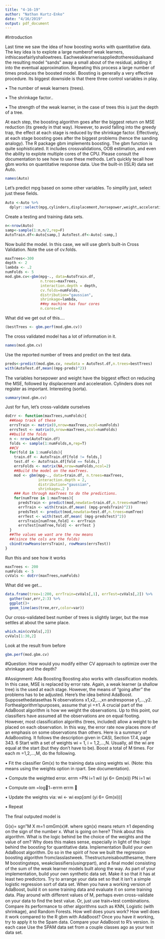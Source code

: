 ```yaml
---
title: "4-16-19"
author: "Nathan Kurtz-Enko"
date: "4/16/2019"
output: pdf_document
---
```


#Introduction

Last time we saw the idea of how boosting works with quantitative data. The key idea is to explote a large numberof weak learners, inthiscasefairlyshallowtrees. Eachweaklearnerisappliedtotheresidualsand the resulting model “sands” away a small about of the residual, adding it into the eventual approximation. Repeating this process a large number of times produces the boosted model. Boosting is generally a very eﬀective procedure. Its biggest downside is that there three control variables in play.

• The number of weak learners (trees). 

• The shrinkage factor.. 

• The strength of the weak learner, in the case of trees this is just the depth of a tree.

At each step, the boosting algorithm goes after the biggest return on MSE reduction (its greedy in that way). However, to avoid falling into the greedy trap, the eﬀect at each stage is reduced by the shrinkage factor. Eﬀectively, at each stage boosting goes after the biggest problems (hence the sanding analogy). The R package gbm implements boosting. The gbm function is quite sophisticated. It includes crossvalidations, OOB estimation, and even the ability to explote multiple cores of the CPU. Please consult the documentation to see how to use these methods. Let’s quickly tecall how gbm works on quantitative response data. Use the built-in (ISLR) data set Auto.


```r
names(Auto)
```

Let's predict mpg based on some other variables. To simplify just, select just these ﬁelds.

```r
Auto <-Auto %>% 
  dplyr::select(mpg,cylinders,displacement,horsepower,weight,acceleration)
```


Create a testing and training data sets.

```r
n<-nrow(Auto) 
samp<-sample(1:n,n/2,rep=F) 
AutoTrain.df<-Auto[samp,] AutoTest.df<-Auto[-samp,]
```

Now build the model. In this case, we will use gbm’s built-in Cross Validation. Note the use of cv.folds.
```r

maxTrees<-300 
depth <- 2 
lambda <- .2 
numFolds <- 5 
mod.gbm.cv<-gbm(mpg~., data=AutoTrain.df, 
                n.trees=maxTrees, 
                interaction.depth = depth, 
                cv.folds=numFolds, 
                distribution="gaussian", 
                shrinkage=lambda, 
                ##my machine has four cores 
                n.cores=4)

```


What did we get out of this....

```r
(bestTrees <- gbm.perf(mod.gbm.cv))
```

The cross validated model has a lot of information in it.

```r
names(mod.gbm.cv)
```

Use the reported number of trees and predict on the test data.

```r
preds<-predict(mod.gbm.cv, newdata = AutoTest.df,n.trees=bestTrees)
with(AutoTest.df,mean((mpg-preds)^2))
```

The variables horsepower and weight have the biggest eﬀect on reducing the MSE, followed by displacement and acceleration. Cylinders does not register as important. Interesting (sorta).

```r
summary(mod.gbm.cv)
```

Just for fun, let’s cross-validate ourselves

```r
doErr <- function(maxTrees,numFolds){ 
  ##Keep track of these 
  errsTrain <- matrix(0,nrow=maxTrees,ncol=numFolds) 
  errsTest <- matrix(0,nrow=maxTrees,ncol=numFolds) 
  ##build the folds 
  n <- nrow(AutoTrain.df) 
  folds <- sample(1:numFolds,n,rep=T) 
  ##CV 
  for(fold in 1:numFolds){ 
    train.df <- AutoTrain.df[fold != folds,] 
    test.df <- AutoTrain.df[fold == folds,] 
    errsFolds <- matrix(NA,nrow=numFolds,ncol=2) 
    ##Build the model on the maxTrees. 
    mod <- gbm(mpg~., data=train.df, n.trees=maxTrees, 
               interaction.depth = 2, 
               distribution="gaussian", 
               shrinkage=.2 ) 
    ### Run through maxTrees to do the predictions. 
    for(numTree in 1:maxTrees){ 
      predsTrain <- predict(mod,newdata=train.df,n.trees=numTree) 
      errTrain <- with(train.df,mean( (mpg-predsTrain)^2)) 
      predsTest <- predict(mod,newdata=test.df,n.trees=numTree) 
      errTest <- with(test.df,mean( (mpg-predsTest)^2)) 
      errsTrain[numTree,fold] <- errTrain 
      errsTest[numTree,fold] <- errTest } 
  } 
  ##The values we want are the row means 
  ##(since the cols are the folds) 
  cbind(rowMeans(errsTrain), rowMeans(errsTest)) 
}
```


Run this and see how it works

```r
maxTrees <- 200 
numFolds <- 5 
cvVals <- doErr(maxTrees,numFolds)
```

What did we get...

```r
data.frame(tree=1:200, errTrain=cvVals[,1], errTest=cvVals[,2]) %>%
  gather(var,err,2:3) %>% 
  ggplot()+ 
  geom_line(aes(tree,err,color=var))
```


Our cross-validated best number of trees is slightly larger, but the mse settles at about the same place.
```r
which.min(cvVals[,2])
cvVals[1:30,2]
```
Look at the result from before

```r
gbm.perf(mod.gbm.cv)
```

#Question:
How would you modify either CV approach to optimize over the shrinkage and the depth? 

#Assignment: 
Ada Boosting
Boosting also works with classiﬁcation models. In this case, MSE is replaced by error rate. Again, a weak learner (a shallow tree) is the used at each stage. However, the means of “going after” the problems has to be adjusted. Here’s the idea behind AdaBoost. Supposethedatasethas N observations x1,x2,...,xn andresponse y1,...,y2. Forthealgorithm’spurposes, assume that yi =±1. A crucial part of the AdaBoost algorithm is how we weight the observations. Up to this point, our classiﬁers have assumed all the observations are on equal footing. However, most classiﬁcation algoriths (trees, included) allow a weight to be placed on each observation. In this way, the error rate now places more of an emphasis on some observations than others. Here is a summary of AdaBoosting. It follows the description given in CASI, Section 17.4, page 343.
6
Start with a set of weights wi = 1, i = 1,2,...,N. Usually, all the wi are equal at the start (but they don’t have to be). Boost a total of M times. For each m =1,2,...,M, do the following.

• Fit the classiﬁer Gm(x) to the training data using weights wi. (Note: this means using the weights option in rpart. See documentation). 

• Compute the weighted error. errm =PN i=1 wiI (yi 6= Gm(xi)) PN i=1 wi 

• Compute αm =log1−errm errm  

• Update the weights via: wi ← wi exp[αmI (yi 6= Gm(xi))] 

• Repeat

The ﬁnal outputed model is

G(x)= sgn"M X m=1
αmGm(x)#. where sgn(x) means return ±1 depending on the sign of the number x. What is going on here? Think about this algorithm. What is the logic behind be the choice of the weights and the value of αm? Why does this makes sense, especially in light of the logic behind the boosting for quantitative data.
Implementation Build your own AdaBoost algorithm. Do so in the spirit of how we built the regression boosting algorithm fromclasslastweek. Thestructureisaboutthesame, there M boostingsteps, weakclassiﬁers(usingrpart), and a ﬁnal model consisting of the sum of the weak learner models built along the way. As part of your implementation, build your own synthetic data set. Make it so that it has at least two predictors. Try to arrange your data set so that it isn’t a simple logistic regression sort of data set. When you have a working version of AdaBoost, build it on some training data and evaluate it on some training data. Play around with diﬀerent values of M, perhaps even cross-validate on your data to ﬁnd the best value. Or, just use train+test combinations. Compare its performance to other algorithms such as KNN, Logistic (with shrinkage), and Random Forests. How well does yours work? How well does it work compared to the R gbm with AdaBoost? Once you have it working, try to apply it to the Spam data. Compare your AdaBoost to R’s version. In each case Use the SPAM data set from a couple classes ago as your test data set.
